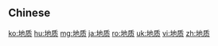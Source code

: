 {{also|地質}}
==Chinese==
{{zh-see|地質}}

[[ko:地质]]
[[hu:地质]]
[[mg:地质]]
[[ja:地质]]
[[ro:地质]]
[[uk:地质]]
[[vi:地质]]
[[zh:地质]]